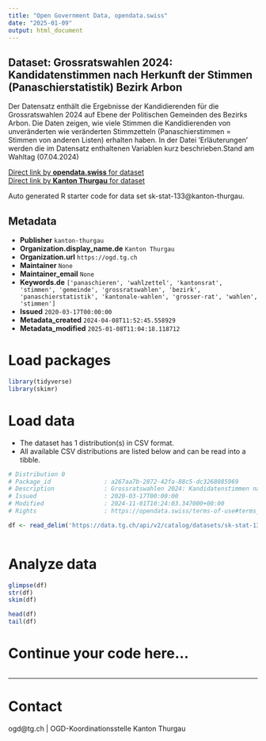 ```yaml
---
title: "Open Government Data, opendata.swiss"
date: "2025-01-09"
output: html_document
---
```


## Dataset: Grossratswahlen 2024: Kandidatenstimmen nach Herkunft der Stimmen (Panaschierstatistik) Bezirk Arbon

Der Datensatz enthält die Ergebnisse der Kandidierenden für die Grossratswahlen 2024 auf Ebene der Politischen Gemeinden des Bezirks Arbon. Die Daten zeigen, wie viele Stimmen die Kandidierenden von unveränderten wie veränderten Stimmzetteln (Panaschierstimmen = Stimmen von anderen Listen) erhalten haben. In der Datei 'Erläuterungen' werden die im Datensatz enthaltenen Variablen kurz beschrieben.Stand am Wahltag (07.04.2024)

[Direct link by **opendata.swiss** for dataset](https://opendata.swiss/de/dataset/grossratswahlen-2024-kandidatenstimmen-nach-herkunft-der-stimmen-panaschierstatistik-bezirk-arb)<br>
[Direct link by **Kanton Thurgau** for dataset](https://data.tg.ch/explore/dataset/sk-stat-133/)

Auto generated R starter code for data set sk-stat-133@kanton-thurgau.

## Metadata

- **Publisher** `kanton-thurgau`
- **Organization.display_name.de** `Kanton Thurgau`
- **Organization.url** `https://ogd.tg.ch`
- **Maintainer** `None`
- **Maintainer_email** `None`
- **Keywords.de** `['panaschieren', 'wahlzettel', 'kantonsrat', 'stimmen', 'gemeinde', 'grossratswahlen', 'bezirk', 'panaschierstatistik', 'kantonale-wahlen', 'grosser-rat', 'wahlen', 'stimmen']`
- **Issued** `2020-03-17T00:00:00`
- **Metadata_created** `2024-04-08T11:52:45.558929`
- **Metadata_modified** `2025-01-08T11:04:18.118712`


# Load packages

```r

library(tidyverse)
library(skimr)

```

# Load data

-   The dataset has 1 distribution(s) in CSV format.
-   All available CSV distributions are listed below and can be read into a tibble.

```r

# Distribution 0
# Package_id               : a267aa7b-2872-42fa-88c5-dc3268085969
# Description              : Grossratswahlen 2024: Kandidatenstimmen nach Herkunft der Stimmen (Panaschierstatistik) Bezirk Arbon (csv)
# Issued                   : 2020-03-17T00:00:00
# Modified                 : 2024-11-01T10:24:03.347000+00:00
# Rights                   : https://opendata.swiss/terms-of-use#terms_by

df <- read_delim('https://data.tg.ch/api/v2/catalog/datasets/sk-stat-133/exports/csv?use_labels=true')



```

# Analyze data

```r

glimpse(df)
str(df)
skim(df)

head(df)
tail(df)

```

# Continue your code here...

```r

```

------------------------------------------------------------------------

# Contact

ogd@tg.ch | OGD-Koordinationsstelle Kanton Thurgau
